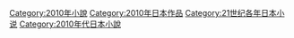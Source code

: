 {{Year by category|m=2|c=0|d=1|y=0|cat=日本小說|subcat=2010年小說}}
[[Category:2010年小說|Category:2010年小說]]
[[Category:2010年日本作品|Category:2010年日本作品]]
[[Category:21世纪各年日本小说|Category:21世纪各年日本小说]]
[[Category:2010年代日本小說|Category:2010年代日本小說]]